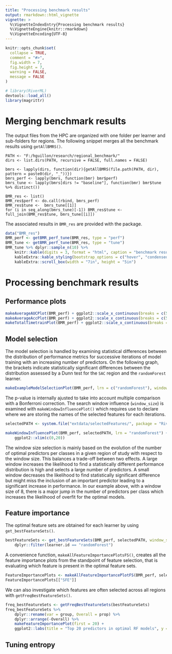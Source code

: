 ```yaml
---
title: "Processing benchmark results"
output: rmarkdown::html_vignette
vignette: >
  %\VignetteIndexEntry{Processing benchmark results}
  %\VignetteEngine{knitr::rmarkdown}
  %\VignetteEncoding{UTF-8}
---
```


```r
knitr::opts_chunk$set(
  collapse = TRUE,
  comment = "#>",
  fig.width = 7,
  fig.height = 7,
  warning = FALSE,
  message = FALSE
)
```

```r
# library(RiverML)
devtools::load_all()
library(magrittr)
```

# Merging benchmark results

The output files from the HPC are organized with one folder per learner and sub-folders for regions.
The following snippet merges all the benchmark results using `getAllBMRS()`.

```
PATH <- "F:/hguillon/research/regional_benchmark/"
dirs <- list.dirs(PATH, recursive = FALSE, full.names = FALSE)

bmrs <- lapply(dirs, function(dir){getAllBMRS(file.path(PATH, dir), pattern = paste0(dir, "_"))})
bmrs_perf <- lapply(bmrs, function(bmr) bmr$perf)
bmrs_tune <- lapply(bmrs[dirs != "baseline"], function(bmr) bmr$tune  %>% distinct())

BMR_res <- list()
BMR_res$perf <- do.call(rbind, bmrs_perf)
BMR_res$tune <-  bmrs_tune[[1]]
for (i in seq_along(bmrs_tune)[-1]) BMR_res$tune <- full_join(BMR_res$tune, bmrs_tune[[i]])
```

The associated results in `BMR_res` are provided with the package.

```r
data("BMR_res")
BMR_perf <- getBMR_perf_tune(BMR_res, type = "perf")
BMR_tune <- getBMR_perf_tune(BMR_res, type = "tune")
BMR_tune %>% dplyr::sample_n(10) %>%
	knitr::kable(digits = 3, format = "html", caption = "benchmark results") %>% 
	kableExtra::kable_styling(bootstrap_options = c("hover", "condensed")) %>% 
	kableExtra::scroll_box(width = "7in", height = "5in")
```

# Processing benchmark results

## Performance plots

```r
makeAverageAUCPlot(BMR_perf) + ggplot2::scale_x_continuous(breaks = c(5, 25, 50))
makeAverageAccPlot(BMR_perf) + ggplot2::scale_x_continuous(breaks = c(5, 25, 50))
makeTotalTimetrainPlot(BMR_perf) + ggplot2::scale_x_continuous(breaks = c(5, 25, 50))
```

## Model selection

The model selection is handled by examining statistical differences between the distribution of performance metrics for successive iterations of model training with an increasing number of predictors.
On the following graph, the brackets indicate statistically significant differences between the distribution assessed by a Dunn test for the `SAC` region and the `randomForest` learner.

```r
makeExampleModelSelectionPlot(BMR_perf, lrn = c("randomForest"), window_size = 7)[["SAC"]]
```

The p-value is internally ajusted to take into account multiple comparison with a Bonferroni correction.
The search window influence (`window_size`) is examined with `makeWindowInfluencePlot()` which requires use to declare where we are storing the names of the selected features for each iterations.

```r
selectedPATH <- system.file("extdata/selectedFeatures/", package = "RiverML")
```

```r
makeWindowInfluencePlot(BMR_perf, selectedPATH, lrn = "randomForest") + 
	ggplot2::xlim(c(0,20))
```

The window size selection is mainly based on the evolution of the number of optimal predictors per classes in a given region of study with respect to the window size.
This balances a trade-off between two effects.
A large window increases the likelihood to find a statistically different performance distribution is high and selects a large number of predictors.
A small window decreases the likelihood to find statistically significant difference but might miss the inclusion of an important predictor leading to a significant increase in performance.
In our example above, with a window size of 8, there is a major jump in the number of predictors per class which increases the likelihood of overfit for the optimal models.

## Feature importance

The optimal feature sets are obtained for each learner by using `get_bestFeatureSets()`.

```r
bestFeatureSets <- get_bestFeatureSets(BMR_perf, selectedPATH, window_size = 7) %>% 
	dplyr::filter(learner.id == "randomForest")
```

A convenience function, `makeAllFeatureImportancePlotsFS()`, creates all the feature importance plots  from the standpoint of feature selection, that is evaluating which feature is present in the optimal feature sets.

```r
FeatureImportancePlots <- makeAllFeatureImportancePlotFS(BMR_perf, selectedPATH, bestFeatureSets)
FeatureImportancePlots[["SFE"]]
```

We can also investigate which features are often selected across all regions with `getFreqBestFeatureSets()`.

```r
freq_bestFeatureSets <- getFreqBestFeatureSets(bestFeatureSets)
freq_bestFeatureSets %>% 
	dplyr::rename(var = group, Overall = prop) %>% 
	dplyr::arrange(-Overall) %>% 
	makeFeatureImportancePlot(first = 20) + 
	ggplot2::labs(title = "Top 20 predictors in optimal RF models", y = "variable importance across all areas of study")
```

## Tuning entropy


